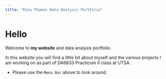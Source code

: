 ```yaml
---
title: "Rinu Thomas Data Analysis Portfolio"
---
```


# Hello

Welcome to **my website** and data analysis portfolio.

In this website you will find a little bit about myself and the various projects I am working on as part of DA6833 Practicum II class at UTSA.

-   Please use the `Menu Bar` above to look around.
